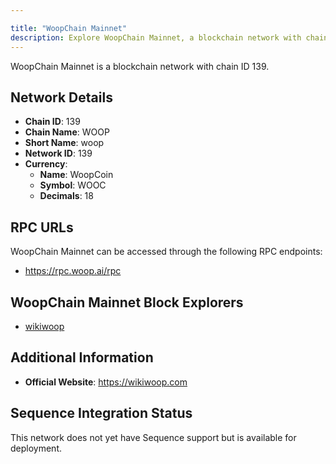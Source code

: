 ```yaml
---

title: "WoopChain Mainnet"
description: Explore WoopChain Mainnet, a blockchain network with chain ID 139. Learn about its native currency, WoopCoin, and how to interact with the network.
---
```




WoopChain Mainnet is a blockchain network with chain ID 139.

## Network Details

- **Chain ID**: 139
- **Chain Name**: WOOP
- **Short Name**: woop
- **Network ID**: 139
- **Currency**: 
  - **Name**: WoopCoin
  - **Symbol**: WOOC
  - **Decimals**: 18

## RPC URLs

WoopChain Mainnet can be accessed through the following RPC endpoints:

- https://rpc.woop.ai/rpc

## WoopChain Mainnet Block Explorers

- [wikiwoop](https://explorer.wikiwoop.com)

## Additional Information

- **Official Website**: https://wikiwoop.com

## Sequence Integration Status

This network does not yet have Sequence support but is available for deployment.
